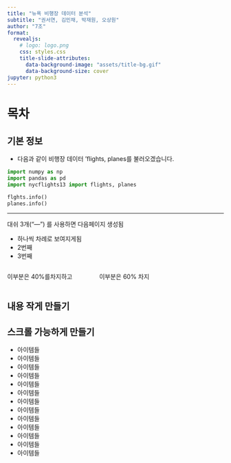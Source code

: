 ```yaml
---
title: "뉴욕 비행장 데이터 분석"
subtitle: "권서연, 김민채, 박재원, 오상원"
author: "7조"
format: 
  revealjs:
    # logo: logo.png
    css: styles.css
    title-slide-attributes: 
      data-background-image: "assets/title-bg.gif"
      data-background-size: cover
jupyter: python3
---
```


# 목차 {#cute-font}


## 기본 정보

* 다음과 같이 비행장 데이터 'flights, planes를 불러오겠습니다.

```python
import numpy as np
import pandas as pd
import nycflights13 import flights, planes

flghts.info()
planes.info()

```

---

대쉬 3개("---") 를 사용하면 다음페이지 생성됨

::: {incremental}

- 하나씩 차례로 보여지게됨
- 2번째
- 3번째
:::

::::: columns
::: {.column width="40%"}
이부분은 40%를차지하고
:::

::: {.column width="60%"}
이부분은 60% 차지
:::
:::::


## 내용 작게 만들기 {.smaller}

## 스크롤 가능하게 만들기 {.scrollable}


* 아이템들
* 아이템들
* 아이템들
* 아이템들
* 아이템들
* 아이템들
* 아이템들
* 아이템들
* 아이템들
* 아이템들
* 아이템들
* 아이템들
* 아이템들

